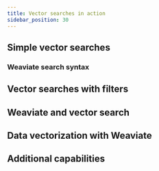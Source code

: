 ```yaml
---
title: Vector searches in action
sidebar_position: 30
---
```


## Simple vector searches

### Weaviate search syntax


## Vector searches with filters


## Weaviate and vector search

## Data vectorization with Weaviate

## Additional capabilities
